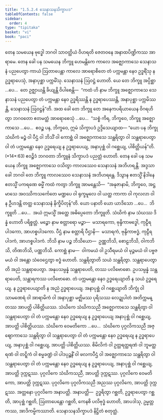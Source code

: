 ```yaml
---
title: "1.5.2.4 သေနာသနသိက္ခာပဒ"
tableOfContents: false
sidebar:
  order: 4
type: "tipitaka"
basket: "vi"
book: "paci"
---
```



<DynamicBreadcrumb />

<Division number="108" book="paci" e="ch" v="2" p="58">

<Paragraph number="380" book="paci">
တေန သမယေန ဗုဒ္ဓေါ ဘဂဝါ သာဝတ္ထိယံ ဝိဟရတိ ဇေတဝနေ အနာထပိဏ္ဍိကဿ အာရာမေ. တေန ခေါ ပန သမယေန ဘိက္ခူ ဟေမန္တိကေ ကာလေ အဇ္ဈောကာသေ သေနာသနံ ပညပေတွာ ကာယံ ဩတာပေန္တာ ကာလေ အာရောစိတေ တံ ပက္ကမန္တာ နေဝ ဥဒ္ဓရိံသု န ဥဒ္ဓရာပေသုံ, အနာပုစ္ဆာ ပက္ကမိံသု. သေနာသနံ ဩဝဋ္ဌံ ဟောတိ. ယေ တေ ဘိက္ခူ အပ္ပိစ္ဆာ …ပေ…  တေ ဥဇ္ဈာယန္တိ ခိယျန္တိ ဝိပါစေန္တိ—  “ကထံ ဟိ နာမ ဘိက္ခူ အဇ္ဈောကာသေ သေနာသနံ ပညပေတွာ တံ ပက္ကမန္တာ နေဝ ဥဒ္ဓရိဿန္တိ န ဥဒ္ဓရာပေဿန္တိ, အနာပုစ္ဆာ ပက္ကမိဿန္တိ, သေနာသနံ ဩဝဋ္ဌန်”တိ.
</Paragraph>

<Paragraph number="381" book="paci">
အထ ခေါ တေ ဘိက္ခူ တေ အနေကပရိယာယေန ဝိဂရဟိတွာ ဘဂဝတော ဧတမတ္ထံ အာရောစေသုံ …ပေ…  “သစ္စံ ကိရ, ဘိက္ခဝေ, ဘိက္ခူ အဇ္ဈောကာသေ …ပေ…  ဧဝဉ္စ ပန, ဘိက္ခဝေ, ဣမံ သိက္ခာပဒံ ဥဒ္ဒိသေယျာထ—
</Paragraph>

</Division>
<Division number="109" book="paci" e="ch" v="2" p="58">

<Paragraph number="382" book="paci">
<Emphasis>“ယော ပန ဘိက္ခု သံဃိကံ မဉ္စံ ဝါ ပီဌံ ဝါ ဘိသိံ ဝါ ကောစ္ဆံ ဝါ အဇ္ဈောကာသေ သန္ထရိတွာ ဝါ သန္ထရာပေတွာ ဝါ တံ ပက္ကမန္တော နေဝ ဥဒ္ဓရေယျ န ဥဒ္ဓရာပေယျ, အနာပုစ္ဆံ ဝါ ဂစ္ဆေယျ, ပါစိတ္တိယန်”</Emphasis>တိ. (*14*:<Emphasis>63</Emphasis>)
</Paragraph>

<Paragraph number="383" book="paci">
ဧဝဉ္စိဒံ ဘဂဝတာ ဘိက္ခူနံ သိက္ခာပဒံ ပညတ္တံ ဟောတိ.
</Paragraph>

</Division>
<Division number="110" book="paci" e="ch" v="2" p="58">

<Paragraph number="384" book="paci">
တေန ခေါ ပန သမယေန ဘိက္ခူ အဇ္ဈောကာသေ ဝသိတွာ ကာလဿေဝ သေနာသနံ အဘိဟရန္တိ. အဒ္ဒသာ ခေါ ဘဂဝါ တေ ဘိက္ခူ ကာလဿေဝ သေနာသနံ အဘိဟရန္တေ. ဒိသွာန ဧတသ္မိံ နိဒါနေ ဧတသ္မိံ ပကရဏေ ဓမ္မိံ ကထံ ကတွာ ဘိက္ခူ အာမန္တေသိ—  “အနုဇာနာမိ, ဘိက္ခဝေ, အဋ္ဌ မာသေ အဝဿိကသင်္ကေတေ မဏ္ဍပေ ဝါ ရုက္ခမူလေ ဝါ ယတ္ထ ကာကာ ဝါ ကုလလာ ဝါ န ဦဟဒန္တိ တတ္ထ သေနာသနံ နိက္ခိပိတုန်”တိ.
</Paragraph>

</Division>
<Division number="111" book="paci" e="ch" v="2" p="58">

<Paragraph number="385" book="paci">
<Emphasis>ယော ပနာ</Emphasis>တိ ယော ယာဒိသော …ပေ…  <Emphasis>ဘိက္ခူ</Emphasis>တိ …ပေ…  အယံ ဣမသ္မိံ အတ္ထေ အဓိပ္ပေတော ဘိက္ခူတိ.
</Paragraph>

<Paragraph number="386" book="paci">
<Emphasis>သံဃိကံ</Emphasis> နာမ သံဃဿ ဒိန္နံ ဟောတိ ပရိစ္စတ္တံ.
</Paragraph>

<Paragraph number="387" book="paci">
<Emphasis>မဉ္စော</Emphasis> နာမ စတ္တာရော မဉ္စာ—  မသာရကော, ဗုန္ဒိကာဗဒ္ဓေါ, ကုဠီရပါဒကော, အာဟစ္စပါဒကော.
</Paragraph>

<Paragraph number="388" book="paci">
<Emphasis>ပီဌံ</Emphasis> နာမ စတ္တာရိ ပီဌာနိ—  မသာရကံ, ဗုန္ဒိကာဗဒ္ဓံ, ကုဠီရပါဒကံ, အာဟစ္စပါဒကံ.
</Paragraph>

<Paragraph number="389" book="paci">
<Emphasis>ဘိသိ</Emphasis> နာမ ပဉ္စ ဘိသိယော—  ဥဏ္ဏဘိသိ, စောဠဘိသိ, ဝါကဘိသိ, တိဏဘိသိ, ပဏ္ဏဘိသိ.
</Paragraph>

<Paragraph number="390" book="paci">
<Emphasis>ကောစ္ဆံ</Emphasis> နာမ—  ဝါကမယံ ဝါ ဥသီရမယံ ဝါ မုဉ္ဇမယံ ဝါ ပဗ္ဗဇမယံ ဝါ အန္တော သံဝေဌေတွာ ဗဒ္ဓံ ဟောတိ.
</Paragraph>

<Paragraph number="391" book="paci">
<Emphasis>သန္ထရိတွာ</Emphasis>တိ သယံ သန္ထရိတွာ.
</Paragraph>

<Paragraph number="392" book="paci">
<Emphasis>သန္ထရာပေတွာ</Emphasis>တိ အညံ သန္ထရာပေတွာ. အနုပသမ္ပန္နံ သန္ထရာပေတိ, တဿ ပလိဗောဓော. ဥပသမ္ပန္နံ သန္ထရာပေတိ, သန္ထာရကဿ ပလိဗောဓော.
</Paragraph>

<Paragraph number="393" book="paci">
<Emphasis>တံ ပက္ကမန္တော နေဝ ဥဒ္ဓရေယျာ</Emphasis>တိ န သယံ ဥဒ္ဓရေယျ.
</Paragraph>

<Paragraph number="394" book="paci">
<Emphasis>န ဥဒ္ဓရာပေယျာ</Emphasis>တိ န အညံ ဥဒ္ဓရာပေယျ.
</Paragraph>

<Paragraph number="395" book="paci">
<Emphasis>အနာပုစ္ဆံ ဝါ ဂစ္ဆေယျာ</Emphasis>တိ ဘိက္ခုံ ဝါ သာမဏေရံ ဝါ အာရာမိကံ ဝါ အနာပုစ္ဆာ မဇ္ဈိမဿ ပုရိသဿ လေဍ္ဍုပါတံ အတိက္ကမန္တဿ အာပတ္တိ ပါစိတ္တိယဿ.
</Paragraph>

</Division>
<Division number="112" book="paci" e="ch" v="2" p="59">

<Paragraph number="396" book="paci">
သံဃိကေ သံဃိကသညီ အဇ္ဈောကာသေ သန္ထရိတွာ ဝါ သန္ထရာပေတွာ ဝါ တံ ပက္ကမန္တော နေဝ ဥဒ္ဓရေယျ န ဥဒ္ဓရာပေယျ အနာပုစ္ဆံ ဝါ ဂစ္ဆေယျ, အာပတ္တိ ပါစိတ္တိယဿ. သံဃိကေ ဝေမတိကော …ပေ…  သံဃိကေ ပုဂ္ဂလိကသညီ အဇ္ဈောကာသေ သန္ထရိတွာ ဝါ သန္ထရာပေတွာ ဝါ တံ ပက္ကမန္တော နေဝ ဥဒ္ဓရေယျ န ဥဒ္ဓရာပေယျ, အနာပုစ္ဆံ ဝါ ဂစ္ဆေယျ, အာပတ္တိ ပါစိတ္တိယဿ.
</Paragraph>

<Paragraph number="397" book="paci">
စိမိလိကံ ဝါ ဥတ္တရတ္ထရဏံ ဝါ ဘူမတ္ထရဏံ ဝါ တဋ္ဋိကံ ဝါ စမ္မခဏ္ဍံ ဝါ ပါဒပုဉ္ဆနိံ ဝါ ဖလကပီဌံ ဝါ အဇ္ဈောကာသေ သန္ထရိတွာ ဝါ သန္ထရာပေတွာ ဝါ တံ ပက္ကမန္တော နေဝ ဥဒ္ဓရေယျ န ဥဒ္ဓရာပေယျ, အနာပုစ္ဆံ ဝါ ဂစ္ဆေယျ, အာပတ္တိ ဒုက္ကဋဿ. ပုဂ္ဂလိကေ သံဃိကသညီ, အာပတ္တိ ဒုက္ကဋဿ. ပုဂ္ဂလိကေ ဝေမတိကော, အာပတ္တိ ဒုက္ကဋဿ. ပုဂ္ဂလိကေ ပုဂ္ဂလိကသညီ အညဿ ပုဂ္ဂလိကေ, အာပတ္တိ ဒုက္ကဋဿ. အတ္တနော ပုဂ္ဂလိကေ အနာပတ္တိ.
</Paragraph>

</Division>
<Division number="113" book="paci" e="ch" v="2" p="60">

<Paragraph number="398" book="paci">
အနာပတ္တိ—  ဥဒ္ဓရိတွာ ဂစ္ဆတိ, ဥဒ္ဓရာပေတွာ ဂစ္ဆတိ, အာပုစ္ဆံ ဂစ္ဆတိ, ဩတာပေန္တော ဂစ္ဆတိ, ကေနစိ ပလိဗုဒ္ဓံ ဟောတိ, အာပဒါသု, ဥမ္မတ္တကဿ, အာဒိကမ္မိကဿာတိ.

</Paragraph>
</Division>

<Paragraph number="399" type="center" book="paci">
သေနာသနသိက္ခာပဒံ နိဋ္ဌိတံ စတုတ္ထံ.
</Paragraph>